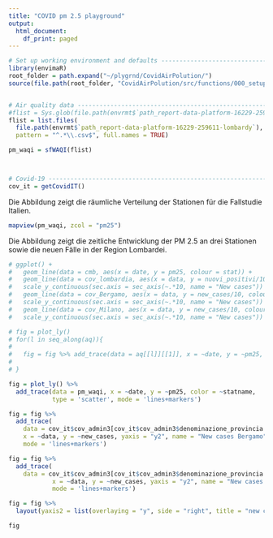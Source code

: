 ```yaml
---
title: "COVID pm 2.5 playground"
output:
  html_document:
    df_print: paged
---
```


```r
# Set up working environment and defaults --------------------------------------
library(envimaR)
root_folder = path.expand("~/plygrnd/CovidAirPolution/")
source(file.path(root_folder, "CovidAirPolution/src/functions/000_setup.R"))


# Air quality data -------------------------------------------------------------
#flist = Sys.glob(file.path(envrmt$`path_report-data-platform-16229-259611-lombardy`,"*.csv"))
flist = list.files(
  file.path(envrmt$`path_report-data-platform-16229-259611-lombardy`), 
  pattern = "^.*\\.csv$", full.names = TRUE)

pm_waqi = sfWAQI(flist)



# Covid-19 ---------------------------------------------------------------------
cov_it = getCovidIT()
```


Die Abbildung zeigt die räumliche Verteilung der Stationen für die Fallstudie Italien.
```r
mapview(pm_waqi, zcol = "pm25")
```

Die Abbildung zeigt die zeitliche Entwicklung der PM 2.5 an drei Stationen sowie die neuen Fälle in der Region Lombardei.
```r
# ggplot() + 
#   geom_line(data = cmb, aes(x = date, y = pm25, colour = stat)) + 
#   geom_line(data = cov_lombardia, aes(x = data, y = nuovi_positivi/10)) + 
#   scale_y_continuous(sec.axis = sec_axis(~.*10, name = "New cases")) +
#   geom_line(data = cov_Bergamo, aes(x = data, y = new_cases/10, colour = "Covid Bergamo")) + 
#   scale_y_continuous(sec.axis = sec_axis(~.*10, name = "New cases")) +
#   geom_line(data = cov_Milano, aes(x = data, y = new_cases/10, colour = "Covid Milano")) + 
#   scale_y_continuous(sec.axis = sec_axis(~.*10, name = "New cases"))

# fig = plot_ly() 
# for(l in seq_along(aq)){
#   
#   fig = fig %>% add_trace(data = aq[[l]][[1]], x = ~date, y = ~pm25, type = 'scatter', name = paste("pm 2.5", names(aq[1])), mode = 'lines+markers')
#   
# }

fig = plot_ly() %>% 
  add_trace(data = pm_waqi, x = ~date, y = ~pm25, color = ~statname, 
            type = 'scatter', mode = 'lines+markers')

fig = fig %>% 
  add_trace(
    data = cov_it$cov_admin3[cov_it$cov_admin3$denominazione_provincia == "Bergamo",], 
    x = ~data, y = ~new_cases, yaxis = "y2", name = "New cases Bergamo", 
    mode = 'lines+markers')

fig = fig %>% 
  add_trace(
    data = cov_it$cov_admin3[cov_it$cov_admin3$denominazione_provincia == "Milano",], 
            x = ~data, y = ~new_cases, yaxis = "y2", name = "New cases Milano", 
            mode = 'lines+markers')

fig = fig %>% 
  layout(yaxis2 = list(overlaying = "y", side = "right", title = "new cases"))

fig
```

